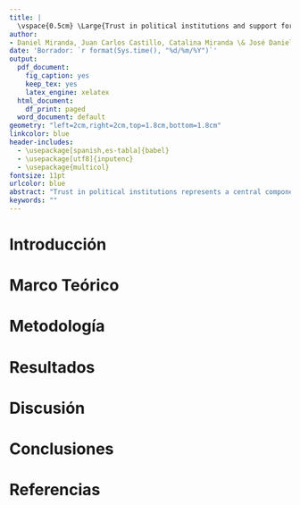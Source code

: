 ```yaml
---
title: |
  \vspace{0.5cm} \Large{Trust in political institutions and support for authoritarianism in Latin American students: Does civic knowledge make a difference?}
author:
- Daniel Miranda, Juan Carlos Castillo, Catalina Miranda \& José Daniel Conejeros.
date: 'Borrador: `r format(Sys.time(), "%d/%m/%Y")`'
output:
  pdf_document: 
    fig_caption: yes
    keep_tex: yes
    latex_engine: xelatex
  html_document:
    df_print: paged
  word_document: default  
geometry: "left=2cm,right=2cm,top=1.8cm,bottom=1.8cm"
linkcolor: blue
header-includes:
  - \usepackage[spanish,es-tabla]{babel}
  - \usepackage[utf8]{inputenc}
  - \usepackage{multicol}
fontsize: 11pt
urlcolor: blue
abstract: "Trust in political institutions represents a central component of democratic systems. When citizens lack confidence in state bodies as the government and the parliament, the legitimacy of democracy could be challenged. To this regard, in the case of Latin America, we observe a critical scenario, with a steady decrease of institutional trust in the last decade, accompanied by alarming levels of support for authoritarian regimes. Most of the evidence in this regards refers to adult population, leaving sidelined the young generations who certainly have a stake in the future of democracy in the region. This research analyzes trust in political institutions and support for authoritarianism in eighth-grade students, as well as how civic knowledge plays a role enhancing or decreasing these political attitudes. The data corresponds to the International Civic and Citizenship Education Study (ICCS) 2009 and 2016, in which six (Chile, Mexico, Colombia, Paraguay, Guatemala, and the Dominican Republic) and five (Chile, Mexico, Colombia, Peru, and the Dominican Republic) Latin American Countries participated, respectively. Results indicate that civic knowledge has a double role. On the one hand, students with higher levels of civic knowledge tend to show lower levels of authoritarianism, while on the other, higher levels of civic knowledge show lower levels of institutional trust. These associations are pretty similar across time and countries, indicating a particularity of the region. The consequences for democracy and citizenship education are addressed in the conclusion."
keywords: ""
---
```



# Introducción 

\break

# Marco Teórico

\break

# Metodología 

\break

# Resultados

\break

# Discusión

\break

# Conclusiones

\break

# Referencias

